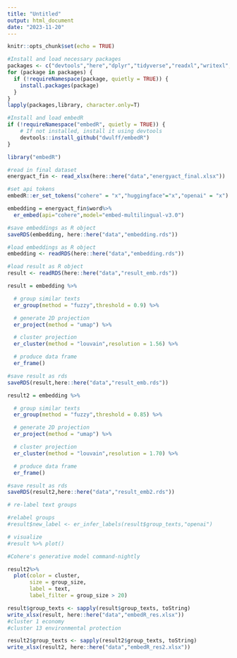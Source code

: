 ```yaml
---
title: "Untitled"
output: html_document
date: "2023-11-20"
---
```


```r
knitr::opts_chunk$set(echo = TRUE)
```

```r
#Install and load necessary packages
packages <- c("devtools","here","dplyr","tidyverse","readxl","writexl","hunspell")
for (package in packages) {
  if (!requireNamespace(package, quietly = TRUE)) {
    install.packages(package)
  }
}
lapply(packages,library, character.only=T)
```

```r
#Install and load embedR
if (!requireNamespace("embedR", quietly = TRUE)) {
    # If not installed, install it using devtools
    devtools::install_github("dwulff/embedR")
}

library("embedR")
```

```r
#read in final dataset
energyact_fin <- read_xlsx(here::here("data","energyact_final.xlsx"))

#set api tokens
embedR::er_set_tokens("cohere" = "x","huggingface"="x","openai" = "x")

embedding = energyact_fin$word%>%
  er_embed(api="cohere",model="embed-multilingual-v3.0")

#save embeddings as R object
saveRDS(embedding, here::here("data","embedding.rds"))

#load embeddings as R object
embedding <- readRDS(here::here("data","embedding.rds"))

#load result as R object
result <- readRDS(here::here("data","result_emb.rds"))
```

```r
result = embedding %>%

  # group similar texts
  er_group(method = "fuzzy",threshold = 0.9) %>%

  # generate 2D projection
  er_project(method = "umap") %>%

  # cluster projection
  er_cluster(method = "louvain",resolution = 1.56) %>%

  # produce data frame
  er_frame()

#save result as rds
saveRDS(result,here::here("data","result_emb.rds"))
```

```r
result2 = embedding %>%

  # group similar texts
  er_group(method = "fuzzy",threshold = 0.85) %>%

  # generate 2D projection
  er_project(method = "umap") %>%

  # cluster projection
  er_cluster(method = "louvain",resolution = 1.70) %>%

  # produce data frame
  er_frame()

#save result as rds
saveRDS(result2,here::here("data","result_emb2.rds"))
```


```r
# re-label text groups

#relabel groups
#result$new_label <- er_infer_labels(result$group_texts,"openai")

# visualize
#result %>% plot()

#Cohere's generative model command-nightly
```

```r
result2%>%
  plot(color = cluster,
       size = group_size,
       label = text,
       label_filter = group_size > 20)
```

```r
result$group_texts <- sapply(result$group_texts, toString)
write_xlsx(result, here::here("data","embedR_res.xlsx"))
#cluster 1 economy
#cluster 13 environmental protection
```

```r
result2$group_texts <- sapply(result2$group_texts, toString)
write_xlsx(result2, here::here("data","embedR_res2.xlsx"))
```



